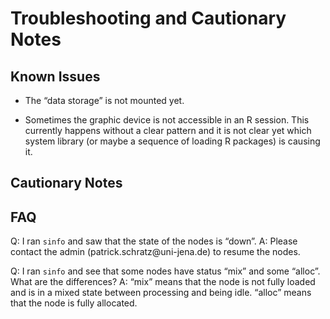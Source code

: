 # Troubleshooting and Cautionary Notes

## Known Issues

- The "data storage" is not mounted yet.

- Sometimes the graphic device is not accessible in an R session. This currently happens without a clear pattern and it is not clear yet which system library (or maybe a sequence of loading R packages) is causing it.

## Cautionary Notes


## FAQ

Q: I ran `sinfo` and saw that the state of the nodes is "down".
A: Please contact the admin (patrick.schratz@uni-jena.de) to resume the nodes.

Q: I ran `sinfo` and see that some nodes have status "mix" and some "alloc". What are the differences?
A: "mix" means that the node is not fully loaded and is in a mixed state between processing and being idle. "alloc" means that the node is fully allocated.
